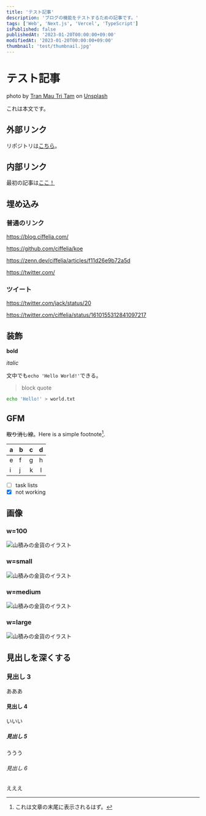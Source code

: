 ```yaml
---
title: 'テスト記事'
description: 'ブログの機能をテストするための記事です。'
tags: ['Web', 'Next.js', 'Vercel', 'TypeScript']
isPublished: false
publishedAt: '2023-01-20T00:00:00+09:00'
modifiedAt: '2023-01-20T00:00:00+09:00'
thumbnail: 'test/thumbnail.jpg'
---
```


# テスト記事

photo by [Tran Mau Tri Tam](https://unsplash.com/photos/FbhNdD1ow2g) on [Unsplash](https://unsplash.com/)

これは本文です。

## 外部リンク

リポジトリは[こちら](https://github.com/ciffelia/blog.ciffelia.com)。

## 内部リンク

最初の記事は[ここ！](/article/hello-world)

## 埋め込み

### 普通のリンク

https://blog.ciffelia.com/

https://github.com/ciffelia/koe

https://zenn.dev/ciffelia/articles/f11d26e9b72a5d

https://twitter.com/

### ツイート

https://twitter.com/jack/status/20

https://twitter.com/ciffelia/status/1610155312841097217

## 装飾

**bold**

_italic_

文中でも`echo 'Hello World!'`できる。

> block
> quote

```sh
echo 'Hello!' > world.txt
```

## GFM

~~取り消し線~~。Here is a simple footnote[^1].

[^1]: これは文章の末尾に表示されるはず。

| a   | b   |   c |  d  |
| --- | :-- | --: | :-: |
| e   | f   |   g |  h  |
| i   | j   |   k |  l  |

- [ ] task lists
- [x] not working

## 画像

### w=100

![山積みの金貨のイラスト](test/coin_medal_gold.png 'w=100')

### w=small

![山積みの金貨のイラスト](test/coin_medal_gold.png 'w=small')

### w=medium

![山積みの金貨のイラスト](test/coin_medal_gold.png 'w=medium')

### w=large

![山積みの金貨のイラスト](test/coin_medal_gold.png 'w=large')

## 見出しを深くする

### 見出し 3

あああ

#### 見出し 4

いいい

##### 見出し 5

ううう

###### 見出し 6

えええ
